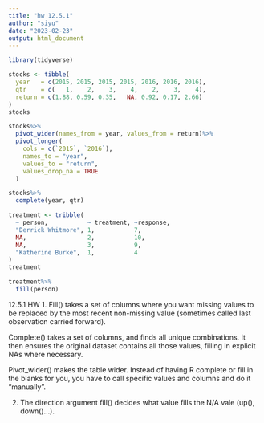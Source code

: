 ```yaml
---
title: "hw 12.5.1"
author: "siyu"
date: "2023-02-23"
output: html_document
---
```


```r
library(tidyverse)
```

```r
stocks <- tibble(
  year   = c(2015, 2015, 2015, 2015, 2016, 2016, 2016),
  qtr    = c(   1,    2,    3,    4,    2,    3,    4),
  return = c(1.88, 0.59, 0.35,   NA, 0.92, 0.17, 2.66)
)
stocks
```

```r
stocks%>%
  pivot_wider(names_from = year, values_from = return)%>%
  pivot_longer(
    cols = c(`2015`, `2016`),
    names_to = "year",
    values_to = "return",
    values_drop_na = TRUE
  )
```

```r
stocks%>%
  complete(year, qtr)
```

```r
treatment <- tribble(
  ~ person,           ~ treatment, ~response,
  "Derrick Whitmore", 1,           7,
  NA,                 2,           10,
  NA,                 3,           9,
  "Katherine Burke",  1,           4
)
treatment
```

```r
treatment%>%
  fill(person)
```

12.5.1 HW
1. 
Fill() takes a set of columns where you want missing values to be replaced by the most recent non-missing value (sometimes called last observation carried forward). 

Complete() takes a set of columns, and finds all unique combinations. It then ensures the original dataset contains all those values, filling in explicit NAs where necessary.

Pivot_wider() makes the table wider. Instead of having R complete or fill in the blanks for you, you have to call specific values and columns and do it "manually". 

2. 
The direction argument fill() decides what value fills the N/A vale (up(), down()...). 
